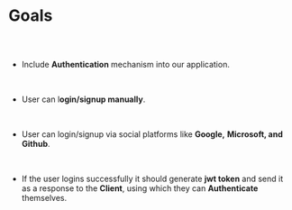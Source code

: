 
<Meta title="Auth Plugin Docs/Goals" />

# Goals

##

<br/>

* Include **Authentication** mechanism into our application.

<br/>

* User can l**ogin/signup manually**.

<br/>

* User can login/signup via social platforms like **Google,**
  **Microsoft, and Github**.

<br/>

* If the user logins successfully it should generate **jwt token**
  and send it as a response to the **Client**, using which they can
  **Authenticate** themselves.


